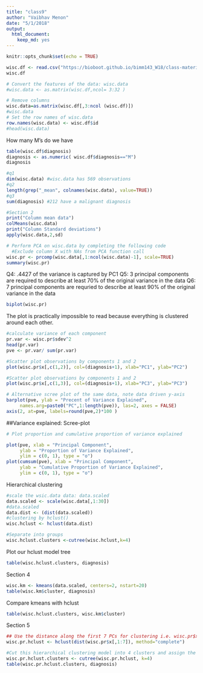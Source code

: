 ```yaml
---
title: "class9"
author: "Vaibhav Menon"
date: "5/1/2018"
output: 
  html_document: 
    keep_md: yes
---
```


```r
knitr::opts_chunk$set(echo = TRUE)
```

```r
wisc.df <- read.csv("https://bioboot.github.io/bimm143_W18/class-material/WisconsinCancer.csv")
wisc.df

# Convert the features of the data: wisc.data
#wisc.data <- as.matrix(wisc.df,ncol= 3:32 )
```
```r
# Remove columns
wisc.data=as.matrix(wisc.df[,3:ncol (wisc.df)])
#wisc.data
# Set the row names of wisc.data
row.names(wisc.data) <- wisc.df$id
#head(wisc.data)
```
How many M's do we have
```r
table(wisc.df$diagnosis)
diagnosis <- as.numeric( wisc.df$diagnosis=="M")
diagnosis
```
```r
#q1 
dim(wisc.data) #wisc.data has 569 observations
#q2
length(grep("_mean", colnames(wisc.data), value=TRUE))
#q3
sum(diagnosis) #212 have a malignant diagnosis
```

```r
#Section 2
print("Column mean data")
colMeans(wisc.data)
print("Column Standard deviations")
apply(wisc.data,2,sd)
```
```r
# Perform PCA on wisc.data by completing the following code
  #Exclude column X with NAs from PCA function call
wisc.pr <- prcomp(wisc.data[,1:ncol(wisc.data)-1], scale=TRUE)
summary(wisc.pr)
```
Q4: .4427 of the variance is captured by PC1
Q5: 3 principal components are required to describe at least 70% of the original variance in the data
Q6: 7 principal components are requried to describe at least 90% of the original variance in the data
```r
biplot(wisc.pr)
```
The plot is practically impossible to read because everything is clustered around each other.
```r
#calculate variance of each component
pr.var <- wisc.pr$sdev^2
head(pr.var)
pve <- pr.var/ sum(pr.var)
```

```r
#Scatter plot observations by components 1 and 2
plot(wisc.pr$x[,c(1,2)], col=(diagnosis+1), xlab="PC1", ylab="PC2")

#Scatter plot observations by components 1 and 2
plot(wisc.pr$x[,c(1,3)], col=(diagnosis+1), xlab="PC3", ylab="PC3")

# Alternative scree plot of the same data, note data driven y-axis
barplot(pve, ylab = "Precent of Variance Explained",
     names.arg=paste0("PC",1:length(pve)), las=2, axes = FALSE)
axis(2, at=pve, labels=round(pve,2)*100 )


```
##Variance explained: Scree-plot

```r
# Plot proportion and cumulative proportion of variance explained

plot(pve, xlab = "Principal Component", 
     ylab = "Proportion of Variance Explained", 
     ylim = c(0, 1), type = "o")
plot(cumsum(pve), xlab = "Principal Component", 
     ylab = "Cumulative Proportion of Variance Explained", 
     ylim = c(0, 1), type = "o")
```
Hierarchical clustering
```r
#scale the wsic.data data: data.scaled
data.scaled <- scale(wisc.data[,1:30])
#data.scaled
data.dist <- (dist(data.scaled))
#clustering by hclust()
wisc.hclust <- hclust(data.dist)

#Separate into groups
wisc.hclust.clusters <-cutree(wisc.hclust,k=4)
```

Plot our hclust model tree
```r
table(wisc.hclust.clusters, diagnosis)
```
Section 4
```r
wisc.km <- kmeans(data.scaled, centers=2, nstart=20)
table(wisc.km$cluster, diagnosis)
```

Compare kmeans with hclust
```r
table(wisc.hclust.clusters, wisc.km$cluster)
```

Section 5
```r
## Use the distance along the first 7 PCs for clustering i.e. wisc.pr$x[, 1:7]
wisc.pr.hclust <- hclust(dist(wisc.pr$x[,1:7]), method="complete")

#Cut this hierarchical clustering model into 4 clusters and assign the results to wisc.pr.hclust.clusters.
wisc.pr.hclust.clusters <- cutree(wisc.pr.hclust, k=4)
table(wisc.pr.hclust.clusters, diagnosis)
```

